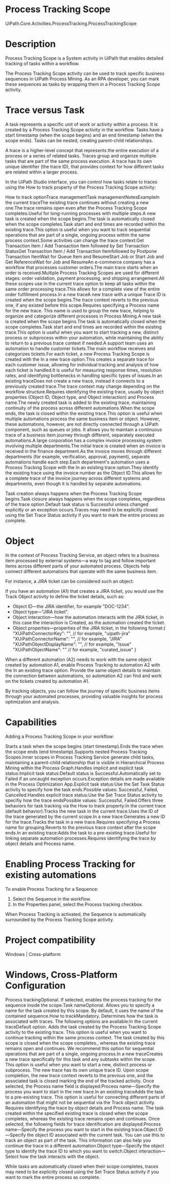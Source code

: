 ﻿# Process Tracking Scope

UiPath.Core.Activities.ProcessTracking.ProcessTrackingScope

# Description

Process Tracking Scope is a System activity in UiPath that enables detailed tracking of tasks within a workflow.

The Process Tracking Scope activity can be used to track specific business sequences in UiPath Process Mining. As an RPA developer, you can mark these sequences as tasks by wrapping them in a Process Tracking Scope activity.

# Trace versus Task

A task represents a specific unit of work or activity within a process. It is created by a Process Tracking Scope activity in the workflow. Tasks have a start timestamp (when the scope begins) and an end timestamp (when the scope ends). Tasks can be nested, creating parent-child relationships.

A trace is a higher-level concept that represents the entire execution of a process or a series of related tasks. Traces group and organize multiple tasks that are part of the same process execution. A trace has its own unique identifier (the trace ID), that provides context for how different tasks are related within a larger process.

In the UiPath Studio interface, you can control how tasks relate to traces using the How to track property of the Process Tracking Scope activity:

How to track optionTrace managementTask managementNotesExampleIn the current traceThe existing trace continues without creating a new one.The trace remains open even after the Process Tracking Scope completes.Useful for long-running processes with multiple steps.A new task is created when the scope begins.The task is automatically closed when the scope completes.Task start and end times are recorded within the existing trace.This option is useful when you want to track sequential operations that are part of a single, ongoing process within the same process context.Some activities can change the trace context:Get Transaction Item / Add Transaction Item followed by Set Transaction StatusGet Transaction Item / Add Transaction Itemfollowed by Postpone Transaction ItemWait for Queue Item and ResumeStart Job or Start Job and Get ReferenceWait for Job and ResumeAn e-commerce company has a workflow that processes customer orders.The main trace starts when an order is received.Multiple Process Tracking Scopes are used for different stages: order validation, payment processing, and shipping arrangement.All these scopes use In the current trace option to keep all tasks within the same order processing trace.This allows for a complete view of the entire order fulfillment process.In a new traceA new trace with a unique Trace ID is created when the scope begins.The trace context reverts to the previous one, if any existed before this scope.Requires specifying a Process name for the new trace. This name is used to group the new trace, helping to organize and categorize different processes in Process Mining.A new task is created when the scope begins.The task is automatically closed when the scope completes.Task start and end times are recorded within the existing trace.This option is useful when you want to start tracking a new, distinct process or subprocess within your automation, while maintaining the ability to return to a previous trace context if needed.A support team uses an automation to handle customer tickets.The main workflow receives and categorizes tickets.For each ticket, a new Process Tracking Scope is created with the In a new trace option.This creates a separate trace for each customer issue, allowing for individual tracking and analysis of how each ticket is handled.It is useful for measuring response times, resolution rates, and identifying bottlenecks in handling specific types of issues.In an existing traceDoes not create a new trace, instead it connects to a previously created trace.The trace context may change depending on the workflow structure.Requires identifying the existing trace, usually by object properties (Object ID, Object type, and Object interaction) and Process name.The newly created task is added to the existing trace, maintaining continuity of the process across different automations.When the scope ends, the task is closed within the existing trace.This option is useful when multiple automations process the same business item or object. However, these automations, however, are not directly coonected through a UiPath component, such as queues or jobs. It allows you to maintain a continuous trace of a business item journey through different, separately executed automations.A large corporation has a complex invoice processing system involving multiple departments.The initial trace is created when an invoice is received in the finance department.As the invoice moves through different departments (for example, verification, approval, payment), separate automations handle each step.Each department's automation uses a Process Tracking Scope with the In an existing trace option.They identify the existing trace using the invoice number as the Object ID.This allows for a complete trace of the invoice journey across different systems and departments, even though it is handled by separate automations.

Task creation always happens when the Process Tracking Scope begins.Task closure always happens when the scope completes, regardless of the trace option.Default task status is Successful unless changed explicitly or an exception occurs.Traces may need to be explicitly closed using the Set Trace Status activity if you want to mark the entire process as complete.

# Object

In the context of Process Tracking Service, an object refers to a business item processed by external systems—a way to tag and follow important items across different parts of your automated process. Objects help connect different automations that operate with the same business item.

For instance, a JIRA ticket can be considered such an object:

If you have an automation (A1) that creates a JIRA ticket, you would use the Track Object activity to define the ticket details, such as:

* Object ID—the JIRA identifier, for example "DOC-1234".
* Object type—"JIRA ticket".
* Object interaction—how the automation interacts with the JIRA ticket, in this case the interaction is Created, as the automation created the ticket.
* Object properties—properties of the JIRA ticket, in the following format:{ "XUiPathConnectorKey": "<XUiPathConnectorKey>", // for example, "uipath-jira" "XUiPathConnectorName": "<XUiPathConnectorName>", // for example, "JIRA" "XUiPathObjectDisplayName": "<XUiPathObjectDisplayName>", // for example, "Issue" "XUiPathObjectName": "<XUiPathObjectName>" // for example, "curated_issue" }

When a different automation (A2) needs to work with the same object created by automation A1, enable Process Tracking to automation A2 with the In an existing trace option. Provide the same object details to maintain the connection between automations, so automation A2 can find and work on the tickets created by automation A1.

By tracking objects, you can follow the journey of specific business items through your automated processes, providing valuable insights for process optimization and analysis.

# Capabilities

Adding a Process Tracking Scope in your workflow:

Starts a task when the scope begins (start timestamp).Ends the trace when the scope ends (end timestamp).Supports nested Process Tracking Scopes.Inner scopes in Process Tracking Service generate child tasks, maintaining a parent-child relationship that is visible in Hierarchical Process Mining within the Process Graph.Handles implicit and explicit task status:Implicit task status:Default status is Successful.Automatically set to Failed if an uncaught exception occurs.Exception details are made available in the Process Optimization App.Explicit task status:Use the Set Task Status activity to specify how the task ends.Possible values: Successful, Failed, Cancelled.Handles explicit trace status:Use the Set Trace Status activity to specifiy how the trace endsPossible values: Successful, Failed.Offers three behaviors for task tracking via the How to track property:In the current trace (default behavior):Tracks the new task in the current trace.Uses the ID of the trace generated by the current scope.In a new trace:Generates a new ID for the trace.Tracks the task in a new trace.Requires specifying a Process name for grouping.Reverts to the previous trace context after the scope ends.In an existing trace:Adds the task to a pre-existing trace.Useful for linking separate automation processes.Requires identifying the trace by object details and Process name.

# Enabling Process Tracking for existing automations

To enable Process Tracking for a Sequence:

1. Select the Sequence in the workflow.
2. In the Properties panel, select the Process tracking checkbox.

When Process Tracking is activated, the Sequence is automatically surrounded by the Process Tracking Scope activity.

# Project compatibility

Windows | Cross-platform

# Windows, Cross-Platform Configuration

Process trackingOptional. If selected, enables the process tracking for the sequence inside the scope.Task nameOptional. Allows you to specify a name for the task created by this scope. By default, it uses the name of the contained sequence.How to trackMandatory. Determines how the task is associated with traces. The following options are available:In the current traceDefault option. Adds the task created by the Process Tracking Scope activity to the existing trace. This option is useful when you want to continue tracking within the same process context. The task created by this scope is closed when the scope completes., whereas the existing trace remains open and continues. We recommend this option for sequential operations that are part of a single, ongoing process.In a new traceCreates a new trace specifically for this task and any subtasks within the scope. This option is useful when you want to start a new, distinct process or subprocess. The new trace has its own unique trace ID. Upon scope completion, the new trace context reverts to the previous one, and the associated task is closed marking the end of the tracked activity. Once selected, the Process name field is displayed:Process name—Specify the process you want to start in the new trace.In an existing traceAdds the task to a pre-existing trace. This option is useful for connecting different parts of an automation that might not be sequential via the Track object activity. Requires identifying the trace by object details and Process name. The task created within the specified existing trace is closed when the scope completes, whereas the existing trace remains open and continues. Once selected, the following fields for trace identification are displayed:Process name—Specify the process you want to start in the existing trace.Object ID—Specify the object ID associated with the current task. You can use this to track an object as part of the task. This information can also help you continue the trace in a different automation.Object type—Specify the object type to identify the trace ID to which you want to switch.Object interaction—Select how the task interacts with the object.

While tasks are automatically closed when their scope completes, traces may need to be explicitly closed using the Set Trace Status activity if you want to mark the entire process as complete.
